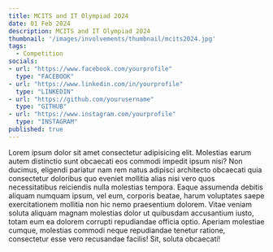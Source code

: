 ```yaml
---
title: MCITS and IT Olympiad 2024
date: 01 Feb 2024
description: MCITS and IT Olympiad 2024
thumbnail: '/images/involvements/thumbnail/mcits2024.jpg'
tags:
  - Competition
socials:
- url: "https://www.facebook.com/yourprofile"
  type: "FACEBOOK"
- url: "https://www.linkedin.com/in/yourprofile"
  type: "LINKEDIN"
- url: "https://github.com/yourusername"
  type: "GITHUB"
- url: "https://www.instagram.com/yourprofile"
  type: "INSTAGRAM"
published: true
---
```


Lorem ipsum dolor sit amet consectetur adipisicing elit. Molestias earum autem distinctio sunt obcaecati eos commodi impedit ipsum nisi? Non ducimus, eligendi pariatur nam rem natus adipisci architecto obcaecati quia consectetur doloribus quo eveniet mollitia alias nisi vero quos necessitatibus reiciendis nulla molestias tempora. Eaque assumenda debitis aliquam numquam ipsum, vel eum, corporis beatae, harum voluptates saepe exercitationem mollitia non hic nemo praesentium dolorem. Vitae veniam soluta aliquam magnam molestias dolor ut quibusdam accusantium iusto, totam eum ea dolorem corrupti repudiandae officia optio. Aperiam molestiae cumque, molestias commodi neque repudiandae tenetur ratione, consectetur esse vero recusandae facilis! Sit, soluta obcaecati!